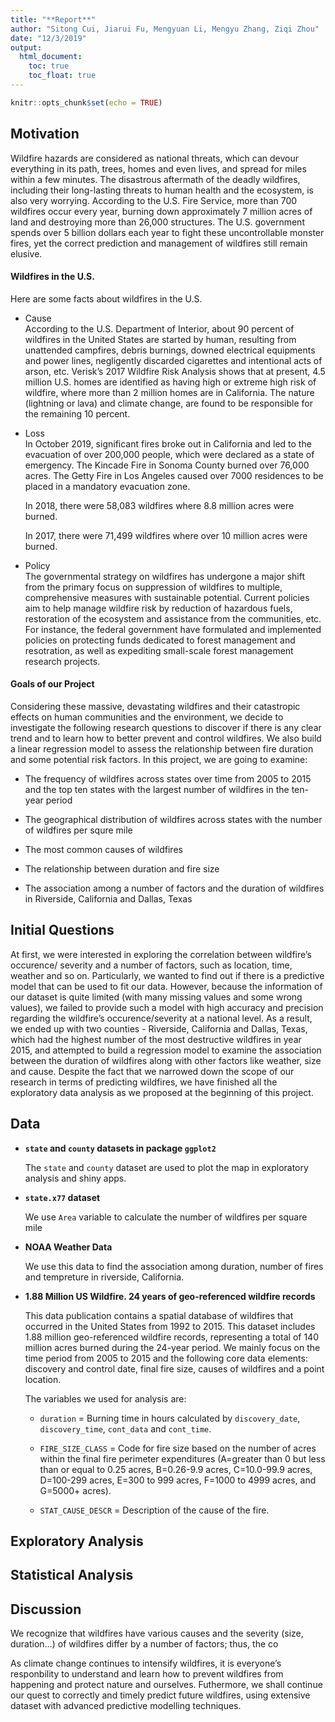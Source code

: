 ```yaml
---
title: "**Report**"
author: "Sitong Cui, Jiarui Fu, Mengyuan Li, Mengyu Zhang, Ziqi Zhou"
date: "12/3/2019"
output:
  html_document: 
    toc: true
    toc_float: true
---
```


```r
knitr::opts_chunk$set(echo = TRUE)
```

## **Motivation**
Wildfire hazards are considered as national threats, which can devour everything in its path, trees, homes and even lives, and spread for miles within a few minutes. The disastrous aftermath of the deadly wildfires, including their long-lasting threats to human health and the ecosystem, is also very worrying. According to the U.S. Fire Service, more than 700 wildfires occur every year, burning down approximately 7 million acres of land and destroying more than 26,000 structures. The U.S. government spends over 5 billion dollars each year to fight these uncontrollable monster fires, yet the correct prediction and management of wildfires still remain elusive.    

#### Wildfires in the U.S.   
Here are some facts about wildfires in the U.S.     

* Cause   
According to the U.S. Department of Interior, about 90 percent of wildfires in the United States are started by human, resulting from unattended campfires, debris burnings, downed electrical equipments and power lines, negligently discarded cigarettes and intentional acts of arson, etc. Verisk's 2017 Wildfire Risk Analysis shows that at present, 4.5 million U.S. homes are identified as having high or extreme high risk of wildfire, where more than 2 million homes are in California. The nature (lightning or lava) and climate change, are found to be responsible for the remaining 10 percent.   

* Loss     
In October 2019, significant fires broke out in California and led to the evacuation of over 200,000 people, which were declared as a state of emergency. The Kincade Fire in Sonoma County burned over 76,000 acres. The Getty Fire in Los Angeles caused over 7000 residences to be placed in a mandatory evacuation zone.    

  In 2018, there were 58,083 wildfires where 8.8 million acres were burned.   

  In 2017, there were 71,499 wildfires where over 10 million acres were burned.   

* Policy   
The governmental strategy on wildfires has undergone a major shift from the primary focus on suppression of wildfires to multiple, comprehensive measures with sustainable potential. Current policies aim to help manage wildfire risk by reduction of hazardous fuels, restoration of the ecosystem and assistance from the communities, etc. For instance, the federal government have formulated and implemented policies on protecting funds dedicated to forest management and resotration, as well as expediting small-scale forest management research projects.   

#### Goals of our Project
Considering these massive, devastating wildfires and their catastropic effects on human communities and the environment, we decide to investigate the following research questions to discover if there is any clear trend and to learn how to better prevent and control wildfires. We also build a linear regression model to assess the relationship between fire duration and some potential risk factors. In this project, we are going to examine:    

* The frequency of wildfires across states over time from 2005 to 2015 and the top ten states with the largest number of wildfires in the ten-year period      

* The geographical distribution of wildfires across states with the number of wildfires per squre mile    

* The most common causes of wildfires       

* The relationship between duration and fire size   

* The association among a number of factors and the duration of wildfires in Riverside, California and Dallas, Texas  

## **Initial Questions**
At first, we were interested in exploring the correlation between wildfire's occurence/ severity and a number of factors, such as location, time, weather and so on. Particularly, we wanted to find out if there is a predictive model that can be used to fit our data. However, because the information of our dataset is quite limited (with many missing values and some wrong values), we failed to provide such a model with high accuracy and precision regarding the wildfire's occurence/severity at a national level. As a result, we ended up with two counties - Riverside, California and Dallas, Texas, which had the highest number of the most destructive wildfires in year 2015, and attempted to build a regression model to examine the association between the duration of wildfires along with other factors like weather, size and cause. Despite the fact that we narrowed down the scope of our research in terms of predicting wildfires, we have finished all the exploratory data analysis as we proposed at the beginning of this project.  

## **Data**

* **`state` and `county` datasets in package `ggplot2`**

  The `state` and `county` dataset are used to plot the map in exploratory analysis and shiny apps.

* **`state.x77` dataset**

  We use `Area` variable to calculate the number of wildfires per square mile
  
* **NOAA Weather Data**

  We use this data to find the association among duration, number of fires and tempreture in riverside, California.

* **1.88 Million US Wildfire. 24 years of geo-referenced wildfire records**

  This data publication contains a spatial database of wildfires that occurred in the United States from 1992 to 2015. This dataset includes 1.88 million geo-referenced wildfire records, representing a total of 140 million acres burned during the 24-year period. We mainly focus on the time period from 2005 to 2015 and the following core data elements: discovery and control date, final fire size, causes of wildfires and a point location.

  The variables we used for analysis are: 

  + `duration` = Burning time in hours calculated by `discovery_date`, `discovery_time`, `cont_data` and `cont_time`.

  + `FIRE_SIZE_CLASS` = Code for fire size based on the number of acres within the final fire perimeter expenditures (A=greater than 0 but less than or equal to 0.25 acres, B=0.26-9.9 acres, C=10.0-99.9 acres, D=100-299 acres, E=300 to 999 acres, F=1000 to 4999 acres, and G=5000+ acres).

  + `STAT_CAUSE_DESCR` = Description of the cause of the fire.

## **Exploratory Analysis**

## **Statistical Analysis**

## **Discussion**
We recognize that wildfires have various causes and the severity (size, duration...) of wildfires differ by a number of factors; thus, the co


As climate change continues to intensify wildfires, it is everyone's responbility to understand and learn how to prevent wildfires from happening and protect nature and ourselves. Futhermore, we shall continue our quest to correctly and timely predict future wildfires, using extensive dataset with advanced predictive modelling techniques. 

